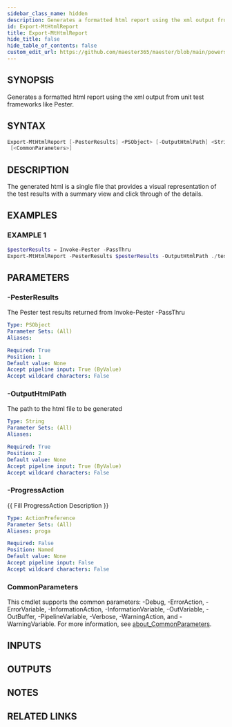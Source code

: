 ```yaml
---
sidebar_class_name: hidden
description: Generates a formatted html report using the xml output from unit test frameworks like Pester.
id: Export-MtHtmlReport
title: Export-MtHtmlReport
hide_title: false
hide_table_of_contents: false
custom_edit_url: https://github.com/maester365/maester/blob/main/powershell/public/Export-MtHtmlReport.ps1
---
```


## SYNOPSIS

Generates a formatted html report using the xml output from unit test frameworks like Pester.

## SYNTAX

```powershell
Export-MtHtmlReport [-PesterResults] <PSObject> [-OutputHtmlPath] <String> [-ProgressAction <ActionPreference>]
 [<CommonParameters>]
```

## DESCRIPTION

The generated html is a single file that provides a visual representation of the test
results with a summary view and click through of the details.

## EXAMPLES

### EXAMPLE 1

```powershell
$pesterResults = Invoke-Pester -PassThru
Export-MtHtmlReport -PesterResults $pesterResults -OutputHtmlPath ./testResults.html
```

## PARAMETERS

### -PesterResults

The Pester test results returned from Invoke-Pester -PassThru

```yaml
Type: PSObject
Parameter Sets: (All)
Aliases:

Required: True
Position: 1
Default value: None
Accept pipeline input: True (ByValue)
Accept wildcard characters: False
```

### -OutputHtmlPath

The path to the html file to be generated

```yaml
Type: String
Parameter Sets: (All)
Aliases:

Required: True
Position: 2
Default value: None
Accept pipeline input: True (ByValue)
Accept wildcard characters: False
```

### -ProgressAction

\{\{ Fill ProgressAction Description \}\}

```yaml
Type: ActionPreference
Parameter Sets: (All)
Aliases: proga

Required: False
Position: Named
Default value: None
Accept pipeline input: False
Accept wildcard characters: False
```

### CommonParameters

This cmdlet supports the common parameters: -Debug, -ErrorAction, -ErrorVariable, -InformationAction, -InformationVariable, -OutVariable, -OutBuffer, -PipelineVariable, -Verbose, -WarningAction, and -WarningVariable. For more information, see [about_CommonParameters](http://go.microsoft.com/fwlink/?LinkID=113216).

## INPUTS

## OUTPUTS

## NOTES

## RELATED LINKS
